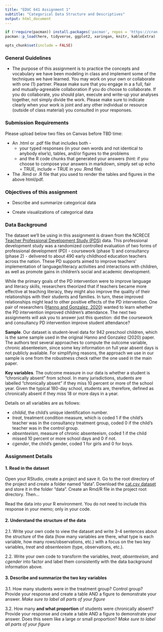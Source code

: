 ```yaml
---
title: "EDUC 641 Assignment 1"
subtitle: "Categorical Data Structure and Descriptives"
output: html_document
---
```

```R
if (!require(pacman)) install.packages('pacman', repos = 'https://cran.rstudio.com')
pacman::p_load(here, tidyverse, ggplot2, xaringan, knitr, kableExtra)

opts_chunk$set(include = FALSE)
```

### General Guidelines

* The purpose of this assignment is to practice the concepts and vocabulary we have been modeling in class and implement some of the techniques we have learned. You may work on your own or collaborate with one (1) partner. Please make sure that you engage in a a full, fair and mutually-agreeable collaboration if you do choose to collaborate. If you do collaborate, you should plan, execute and write-up your analyses together, not simply divide the work. Please make sure to indicate clearly when your work is joint and any other individual or resource (outside of class material) you consulted in your responses.


### Submission Requirements

Please upload below two files on Canvas before TBD time:  

 * An .html or .pdf file that includes both - 
   + your typed responses (in your own words and not identical to anybody else's), tables, and/or figures to the problems  
   + and the R code chunks that generated your answers (hint: if you choose to compose your answers in markdown, simply set up echo = TRUE, include = TRUE in you .Rmd file)  
   
 * The .Rmd or .R file that you used to render the tables and figures in the above html/pdf. 

### Objectives of this assignment

 * Describe and summarize categorical data

 * Create visualizations of categorical data

### Data Background

The dataset we'll be using in this assignment is drawn from the NCRECE [Teacher Professional Development Study (PDS)](https://www.icpsr.umich.edu/web/ICPSR/studies/34848) data. This professional development study was a randomized controlled evaluation of two forms of professional development (PD) - coursework (phase 1) and consultancy (phase 2) - delivered to about 490 early childhood education teachers across the nation. These PD supports aimed to improve teachers' implementation of language/literacy activities and interactions with children, as well as promote gains in children's social and academic development. 

While the primary goals of the PD intervention were to improve language and literacy skills, researchers theorized that if teachers became more effective at teaching literacy, they might also improve the quality of their relationships with their students and families. In turn, these improved relationships might lead to other positive effects of the PD intervention. One pair of researchers ([Hanno and Gonzalez, 2020](https://doi.org/10.1080/19345747.2019.1634170)) wanted to learn whether the PD intervention improved children's attendance. The next two assignments will ask you to answer just this question: did the coursework and consultancy PD intervention improve student attendance? 

**Sample**. Our dataset is student-level data for 942 preschool children, which is the same sample used in the original Hanno and Gonzalez (2020) paper. The authors test several approaches to compute the outcome variable, chronic absenteeism, since some key information on full year absent days is not publicly available. For simplifying reasons, the approach we use in our sample is one from the robustness check rather the one used in the main paper.

**Key variables**. The outcome measure in our data is whether a student is "chronically absent" from school. In many jurisdictions, students are labelled "chronically absent" if they miss 10 percent or more of the school year. Given the typical 180-day school, students are, therefore, defined as chronically absent if they miss 18 or more days in a year. 

Details on all variables are as follows:

 * *childid*, the child's unique identification number.
 * *treat*, treatment condition measure, which is coded 1 if the child's teacher was in the consultancy treatment group, coded 0 if the child's teacher was in the control group.  
 * *absenteeism*, measure of chronic absenteeism, coded 1 if the child missed 10 percent or more school days and 0 if not. 
 * *cgender*, the child's gender, coded 1 for girls and 0 for boys.

### Assignment Details

#### 1. Read in the dataset

Open your RStudio, create a project and save it. Go to the root directory of the project and create a folder named "data". Download the [cat.csv dataset](./data/cat.csv) and store it in the folder "data". Create an Rmd/R file in the project root directory. Then...


Read the data into your R environment. You do not need to include this response in your memo; only in your code.

#### 2. Understand the structure of the data

2.1. Write your own code to view the dataset and write 3-4 sentences about the structure of the data (how many variables are there, what type is each variable, how many rows/observations, etc.) with a focus on the two key variables, *treat* and *absenteeism* (type, observations, etc.).


2.2. Write your own code to transform the variables, *treat*, *absenteeism*, and *cgender* into factor and label them consistently with the data background information above. 

#### 3. Describe and summarize the two key variables

3.1. How many students were in the treatment group? Control group? Provide your response and create a table AND a figure to demonstrate your answer. *Make sure to label all parts of your figure*

3.2. How many **and what proportion** of students were chronically absent? Provide your response and create a table AND a figure to demonstrate your answer. Does this seem like a large or small proportion? *Make sure to label all parts of your figure*











